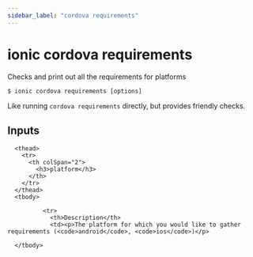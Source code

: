 ```yaml
---
sidebar_label: "cordova requirements"
---
```



# ionic cordova requirements

Checks and print out all the requirements for platforms

```shell
$ ionic cordova requirements [options]
```

Like running `cordova requirements` directly, but provides friendly checks.
## Inputs


<table className="reference-table">
  
      <thead>
        <tr>
          <th colSpan="2">
            <h3>platform</h3>
          </th>
        </tr>
      </thead>
      <tbody>
        
              <tr>
                <th>Description</th>
                <td><p>The platform for which you would like to gather requirements (<code>android</code>, <code>ios</code>)</p>
</td>
              </tr>
            
      </tbody>
</table>


